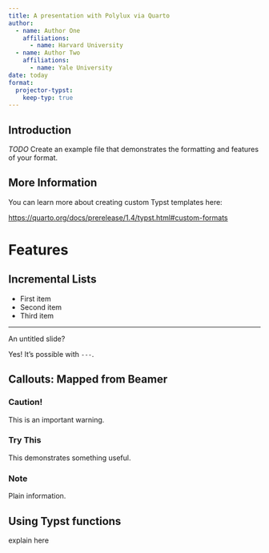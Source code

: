 ```yaml
---
title: A presentation with Polylux via Quarto
author:
  - name: Author One
    affiliations:
      - name: Harvard University
  - name: Author Two
    affiliations:
      - name: Yale University
date: today
format:
  projector-typst:
    keep-typ: true
---
```


## Introduction

*TODO* Create an example file that demonstrates the formatting and features of your format.

## More Information

You can learn more about creating custom Typst templates here:

<https://quarto.org/docs/prerelease/1.4/typst.html#custom-formats>

# Features

## Incremental Lists

- First item
- Second item
- Third item

---

An untitled slide?

Yes! It's possible with `---`.

## Callouts: Mapped from Beamer

### Caution! {.alert}

This is an important warning.

### Try This {.example}

This demonstrates something useful.

### Note

Plain information.



## Using Typst functions

explain here
